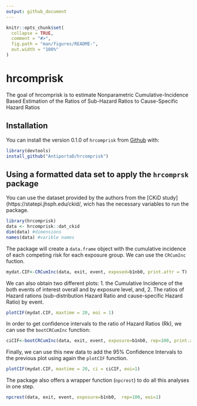 ```yaml
---
output: github_document
---
```


<!-- README.md is generated from README.Rmd. Please edit that file -->

```r
knitr::opts_chunk$set(
  collapse = TRUE,
  comment = "#>",
  fig.path = "man/figures/README-",
  out.width = "100%"
)
```

# hrcomprisk

<!-- badges: start -->
<!-- badges: end -->

The goal of hrcomprisk is to estimate Nonparametric Cumulative-Incidence Based Estimation of the Ratios of Sub-Hazard Ratios to Cause-Specific Hazard Ratios

## Installation

You can install the version 0.1.0 of `hrcomprisk` from [Github](https://github.com) with:

``` r
library(devtools)
install_github("AntiportaD/hrcomprisk")
```

## Using a formatted data set to apply the `hrcomprsk` package

You can use the dataset provided by the authors from the [CKiD study](https://statepi.jhsph.edu/ckid/, wich has the necessary variables to run the package.

```r
library(hrcomprisk)
data <- hrcomprisk::dat_ckid
dim(data) #dimensions
names(data) #varible names
```

The package will create a `data.frame` object with the cumulative incidence of each competing risk for each exposure group. We can use the `CRCumInc` fuction.

```r
mydat.CIF<-CRCumInc(data, exit, event, exposed=b1nb0, print.attr = T)
```

We can also obtain two different plots: 1. the Cumulative Incidence of the both events of interest overall and by exposure level, and, 2. The ratios of Hazard rations (sub-distribution Hazard Ratio and cause-specific Hazard Ratio) by event.

```r
plotCIF(mydat.CIF, maxtime = 20, eoi = 1)
```

In order to get confidence intervals to the ratio of Hazard Ratios (Rk), we can use the `bootCRCumInc` function:
```r
ciCIF<-bootCRCumInc(data, exit, event, exposure=b1nb0, rep=100, print.attr = T)
```

Finally, we can use this new data to add the 95% Confidence Intervals to the previous plot using again the `plotCIF` function.

```r
plotCIF(mydat.CIF, maxtime = 20, ci = ciCIF, eoi=1)
```

The package also offers a wrapper function (`npcrest`) to do all this analyses in one step.

```r
npcrest(data, exit, event, exposure=b1nb0,  rep=100, eoi=1)
```
